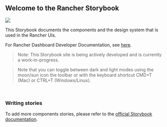 

<style>
{`
.storybook-welcome {
  background-color: #3d98d3;
  margin-top: 20px !important;
  line-height: 0;

  > h2 {
    padding: 10px 0 0 10px !important;
    color: #fff !important;
    border: 0;
    line-height: initial;
  }
}
`}
</style>

<div className="storybook-welcome">
  <h2>Welcome to the Rancher Storybook</h2>
  <img src={ImageFile} />
</div>

This Storybook documents the components and the design system that is used in the Rancher UIs.

For Rancher Dashboard Developer Documentation, see [here](https://rancher.github.io/dashboard/home).

> Note: This Storybook site is being actively developed and is currently a work-in-progress.

> Note that you can toggle between dark and light modes using the moon/sun icon the toolbar or with the keyboard shortcut CMD+T (Mac) or CTRL+T (Windows/Linux).

<br/>

### Writing stories  

<p>To add more components stories, please refer to the <a href="https://storybook.js.org/docs/vue/writing-docs/mdx#basic-example" target="_blank">official Storybook documentation</a>.</p>
